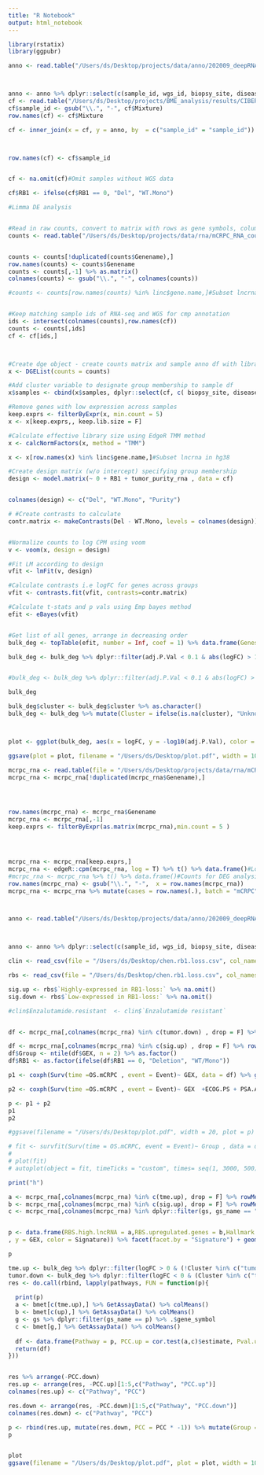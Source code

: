 ```yaml
---
title: "R Notebook"
output: html_notebook
---
```


```r
library(rstatix)
library(ggpubr)
```

```r
anno <- read.table("/Users/ds/Desktop/projects/data/anno/202009_deepRNAseq_sample_full.txt", header =T)



anno <- anno %>% dplyr::select(c(sample_id, wgs_id, biopsy_site, disease_type_SIG_GEX, ID_patient, RB1,tumor_purity_rna)) 
cf <- read.table("/Users/ds/Desktop/projects/BME_analysis/results/CIBERSORTx_Job33_Adjusted.txt", sep = "\t", header = T)
cf$sample_id <- gsub("\\.", "-", cf$Mixture)
row.names(cf) <- cf$Mixture

cf <- inner_join(x = cf, y = anno, by  = c("sample_id" = "sample_id"))



row.names(cf) <- cf$sample_id


cf <- na.omit(cf)#Omit samples without WGS data

cf$RB1 <- ifelse(cf$RB1 == 0, "Del", "WT.Mono")
```


```r
#Limma DE analysis 


#Read in raw counts, convert to matrix with rows as gene symbols, columns as samples
counts <- read.table("/Users/ds/Desktop/projects/data/rna/mCRPC_RNA_counts_genename.txt", header = T)


counts <- counts[!duplicated(counts$Genename),]
row.names(counts) <- counts$Genename
counts <- counts[,-1] %>% as.matrix()
colnames(counts) <- gsub("\\.", "-", colnames(counts))  

#counts <- counts[row.names(counts) %in% linc$gene.name,]#Subset lncrna in hg38 


#Keep matching sample ids of RNA-seq and WGS for cmp annotation
ids <- intersect(colnames(counts),row.names(cf))
counts <- counts[,ids]
cf <- cf[ids,]



#Create dge object - create counts matrix and sample anno df with library sizes
x <- DGEList(counts = counts)

#Add cluster variable to designate group membership to sample df
x$samples <- cbind(x$samples, dplyr::select(cf, c( biopsy_site, disease_type_SIG_GEX, RB1,tumor_purity_rna )))

#Remove genes with low expression across samples
keep.exprs <- filterByExpr(x, min.count = 5)
x <- x[keep.exprs,, keep.lib.size = F]

#Calculate effective library size using EdgeR TMM method
x <- calcNormFactors(x, method = "TMM")

x <- x[row.names(x) %in% linc$gene.name,]#Subset lncrna in hg38 

#Create design matrix (w/o intercept) specifying group membership
design <- model.matrix(~ 0 + RB1 + tumor_purity_rna , data = cf) 


colnames(design) <- c("Del", "WT.Mono", "Purity") 

# #Create contrasts to calculate
contr.matrix <- makeContrasts(Del - WT.Mono, levels = colnames(design))


#Normalize counts to log CPM using voom
v <- voom(x, design = design)

#Fit LM according to design
vfit <- lmFit(v, design)

#Calculate contrasts i.e logFC for genes across groups
vfit <- contrasts.fit(vfit, contrasts=contr.matrix)

#Calculate t-stats and p vals using Emp bayes method
efit <- eBayes(vfit)


#Get list of all genes, arrange in decreasing order
bulk_deg <- topTable(efit, number = Inf, coef = 1) %>% data.frame(Genes = row.names(.))  %>% arrange(-logFC) 

bulk_deg <- bulk_deg %>% dplyr::filter(adj.P.Val < 0.1 & abs(logFC) > 1) %>% left_join( y = final_markers, by = c("Genes" = "gene"))


#bulk_deg <- bulk_deg %>% dplyr::filter(adj.P.Val < 0.1 & abs(logFC) > 1) %>% left_join( y = pcg_markers, by = c("Genes" = "gene"))

bulk_deg


```



```r
bulk_deg$cluster <- bulk_deg$cluster %>% as.character()
bulk_deg <- bulk_deg %>% mutate(Cluster = ifelse(is.na(cluster), "Unknown", cluster)) %>% mutate(Alpha = ifelse(Cluster == "Unknown", 0.8, 1))



plot <- ggplot(bulk_deg, aes(x = logFC, y = -log10(adj.P.Val), color = Cluster, alpha = Alpha, label = Genes) ) + geom_point() + scale_color_manual(values = c("purple", "orange", "red", "black", "darkgreen", "navy", "grey")) + geom_hline(yintercept = -log10(0.1), linetype= 'dashed') + geom_vline(xintercept = c(-1,1), linetype = 'dashed') + geom_text_repel(data = dplyr::filter(bulk_deg, abs(logFC) > 1 &adj.P.Val < 0.1 & Cluster !="Unknown"  ), force = 0.1) + ggtitle(label = "lncRNAs associated with bi-allelic RB1 loss") + theme_classic()

ggsave(plot = plot, filename = "/Users/ds/Desktop/plot.pdf", width = 10)


```


```r
mcrpc_rna <- read.table(file = "/Users/ds/Desktop/projects/data/rna/mCRPC_RNA_counts_genename.txt", header = T)
mcrpc_rna <- mcrpc_rna[!duplicated(mcrpc_rna$Genename),]




row.names(mcrpc_rna) <- mcrpc_rna$Genename
mcrpc_rna <- mcrpc_rna[,-1]
keep.exprs <- filterByExpr(as.matrix(mcrpc_rna),min.count = 5 )




mcrpc_rna <- mcrpc_rna[keep.exprs,]
mcrpc_rna <- edgeR::cpm(mcrpc_rna, log = T) %>% t() %>% data.frame()#Log normalize for heatmap
#mcrpc_rna <- mcrpc_rna %>% t() %>% data.frame()#Counts for DEG analysis
row.names(mcrpc_rna) <- gsub("\\.", "-",  x = row.names(mcrpc_rna))
mcrpc_rna <- mcrpc_rna %>% mutate(cases = row.names(.), batch = "mCRPC")



anno <- read.table("/Users/ds/Desktop/projects/data/anno/202009_deepRNAseq_sample_full.txt", header =T)



anno <- anno %>% dplyr::select(c(sample_id, wgs_id, biopsy_site, disease_type_SIG_GEX, ID_patient,tumor_purity_rna, RB1 ))

clin <- read_csv(file = "/Users/ds/Desktop/chen.rb1.loss.csv", col_names = T)

```

```r
rbs <- read_csv(file = "/Users/ds/Desktop/chen.rb1.loss.csv", col_names = T)

sig.up <- rbs$`Highly-expressed in RB1-loss:` %>% na.omit()
sig.down <- rbs$`Low-expressed in RB1-loss:` %>% na.omit()


```



```r
#clin$Enzalutamide.resistant  <- clin$`Enzalutamide resistant`


df <- mcrpc_rna[,colnames(mcrpc_rna) %in% c(tumor.down) , drop = F] %>% rowMeans() %>% data.frame(sample_id = names(.), GEX = .) 

df <- mcrpc_rna[,colnames(mcrpc_rna) %in% c(sig.up) , drop = F] %>% rowMeans() %>% data.frame(sample_id = names(.), RBS = .) %>% merge(df) %>% merge(anno) %>% inner_join(y = clin, by = c("ID_patient" = "Patient.ID"))
df$Group <- ntile(df$GEX, n = 2) %>% as.factor()
df$RB1 <- as.factor(ifelse(df$RB1 == 0, "Deletion", "WT/Mono"))

p1 <- coxph(Surv(time =OS.mCRPC , event = Event)~ GEX, data = df) %>% ggforest()

p2 <- coxph(Surv(time =OS.mCRPC , event = Event)~ GEX  +ECOG.PS + PSA.At.Biopsy+ LDH.at.biopsy + ALP + Hemoglobin.at.biopsy + Disease.Site + Enzalutamide.resistant  , data = df) %>% ggforest() 

p <- p1 + p2
p1
p2

#ggsave(filename = "/Users/ds/Desktop/plot.pdf", width = 20, plot = p)

# fit <- survfit(Surv(time = OS.mCRPC, event = Event)~ Group , data = df) 
# 
# plot(fit)
# autoplot(object = fit, timeTicks = "custom", times= seq(1, 3000, 500))

print("h")

```


```r
a <- mcrpc_rna[,colnames(mcrpc_rna) %in% c(tme.up), drop = F] %>% rowMeans()
b <- mcrpc_rna[,colnames(mcrpc_rna) %in% c(sig.up), drop = F] %>% rowMeans()
c <- mcrpc_rna[,colnames(mcrpc_rna) %in% dplyr::filter(gs, gs_name == "HALLMARK_INTERFERON_GAMMA_RESPONSE")$gene_symbol, drop = F] %>% rowMeans()


p <- data.frame(RBS.high.lncRNA = a,RBS.upregulated.genes = b,Hallmark.Interferon.Gamma.Signaling = c) %>% gather(key = "Signature", value = "GEX", -RBS.high.lncRNA) %>% ggplot(aes(x = RBS.high.lncRNA
, y = GEX, color = Signature)) %>% facet(facet.by = "Signature") + geom_point() + geom_smooth(method = 'lm') + stat_cor() + scale_color_manual(values = c("darkred", "darkblue")) + theme_classic() + ylab("Expression log CPM") + xlab("RB1 loss upregulated lncRNAs")

p
```

```r

tme.up <- bulk_deg %>% dplyr::filter(logFC > 0 & (!Cluster %in% c("tumor", "Unknown", 'erythroid')) ) %>% .$Genes
tumor.down <- bulk_deg %>% dplyr::filter(logFC < 0 & (Cluster %in% c("tumor")) ) %>% .$Genes
res <- do.call(rbind, lapply(pathways, FUN = function(p){
  
  print(p)
  a <- bmet[c(tme.up),] %>% GetAssayData() %>% colMeans()
  b <- bmet[c(up),] %>% GetAssayData() %>% colMeans()
  g <- gs %>% dplyr::filter(gs_name == p) %>% .$gene_symbol
  c <- bmet[g,] %>% GetAssayData() %>% colMeans()
  
  df <- data.frame(Pathway = p, PCC.up = cor.test(a,c)$estimate, Pval.up = cor.test(a,c)$p.value, PCC.down = cor.test(b,c)$estimate, Pval.down = cor.test(b,c)$p.value)
  return(df)
}))


res %>% arrange(-PCC.down)
res.up <- arrange(res, -PCC.up)[1:5,c("Pathway", "PCC.up")]
colnames(res.up) <- c("Pathway", "PCC")

res.down <- arrange(res, -PCC.down)[1:5,c("Pathway", "PCC.down")]
colnames(res.down) <- c("Pathway", "PCC")

p <- rbind(res.up, mutate(res.down, PCC = PCC * -1)) %>% mutate(Group = ifelse(PCC > 0, "Upregulated TME lncRNAs", "Upregulated all lncRNAs")) %>% ggplot(aes(y = reorder(Pathway, PCC), x = PCC, fill = Group)) + geom_col() + xlim(c(-1,1)) + scale_x_continuous(breaks = seq(-1,1,0.1),labels = seq(-1,1,0.1) %>% abs()) + ylab("Pathway") + scale_fill_manual(values = c("navy", "darkred")) + theme_classic()
p


plot
ggsave(filename = "/Users/ds/Desktop/plot.pdf", plot = plot, width = 10)


```

